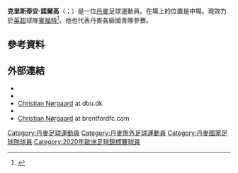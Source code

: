 {{noteTA
|G1=Football
|G2=uefa
|G3=FAcup
|T=zh-hans:克里斯蒂安·诺尔高;zh-hk:基斯甸·洛加特;zh-tw:克里斯蒂安·諾爾高
|1=zh-hans:克里斯蒂安;zh-hk:基斯甸;zh-tw:克里斯蒂安;
|2=zh-hans:诺尔高;zh-hk:洛加特;zh-tw:諾爾高;
}}

{{Infobox football biography
| name        = 克里斯蒂安·諾爾高<br>Christian Nørgaard
| image       = Christian Nørgaard 2 -HSV.jpg
| caption     = 
| fullname    = Christian Thers Nørgaard
| birth_date  = {{Birth date and age|1994|03|10|df=y}}
| birth_place = {{DEN}}[[哥本哈根|哥本哈根]]
| height      = 1.87m
| position    = [[中場|中場]]
| currentclub = [[布倫特福德足球俱樂部|賓福特]]
| clubnumber  = 6
| youthyears1 = 2008–2012 |youthclubs1 = [[林比足球俱乐部|寧比]]
| years1 = 2011      | clubs1 = [[寧比足球俱樂部|寧比]] | caps1 = 1 | goals1 = 0
| years2 = 2012–2013 | clubs2 = [[漢堡二隊|漢堡二隊]] | caps2 = 22  | goals2 = 2
| years3 = 2012      | clubs3 = [[漢堡體育俱樂部|漢堡]]    | caps3 = 0   | goals3 = 0
| years4 = 2013–2018 | clubs4 = [[邦比足球會|邦比]]      | caps4 = 116 | goals4 = 8
| years5 = 2018–2019 | clubs5 = [[佛羅倫薩足球俱樂部|費倫天拿]]     | caps5 = 6 | goals5 = 0
| years6 = 2019–     | clubs6 = [[布倫特福德足球俱樂部|賓福特]]    | caps6 = 59 | goals6 = 0
| nationalyears1 = 2009–2010
| nationalteam1  = 丹麥U16
| nationalcaps1  = 3
| nationalgoals1 = 0
| nationalyears2 = 2010–2011
| nationalteam2  = 丹麥U17
| nationalcaps2  = 22
| nationalgoals2 = 3
| nationalyears3 = 2011–2013
| nationalteam3  = 丹麥U19
| nationalcaps3  = 19
| nationalgoals3 = 1
| nationalyears4 = 2013
| nationalteam4  = 丹麥U20
| nationalcaps4  = 2
| nationalgoals4 = 1
| nationalyears5 = 2013–2017
| nationalteam5  = [[丹麥21歲以下國家足球隊|丹麥U21]]
| nationalcaps5  = 27
| nationalgoals5 = 1
| nationalyears6 = 2020–
| nationalteam6  = [[丹麥國家足球隊|丹麥]]
| nationalcaps6  = 8
| nationalgoals6 = 0
| club-update = 2021年5月29日
| ntupdate    = 2021年7月4日
}}

'''克里斯蒂安·諾爾高'''（{{lang-da|Christian Nørgaard}}；{{bd|1994年|3月10日}}）是一位[[丹麥|丹麥]]足球運動員。在場上的位置是中場。現效力於[[英超|英超]]球隊[[布伦特福德足球俱乐部|賓福特]]<ref>{{Cite web |url=http://int.soccerway.com/players/christian-noregaard/155064/ |title=存档副本 |accessdate=2015-06-01 |archive-date=2020-11-14 |archive-url=https://web.archive.org/web/20201114193620/https://int.soccerway.com/players/christian-noregaard/155064/ |dead-url=no }}</ref>。他也代表丹麥各級國青隊參賽。

==參考資料==
{{Reflist}}

==外部連結==
{{commons category}}
*{{Soccerbase|66877}}
*{{Soccerway}}
*[https://www.dbu.dk/landshold/landsholdsdatabasen/PlayerInfo/6776 Christian Nørgaard] {{Wayback|url=https://www.dbu.dk/landshold/landsholdsdatabasen/PlayerInfo/6776 |date=20210516142009 }} at dbu.dk
*{{UEFA player}}
*[https://www.brentfordfc.com/teams/first-team/midfielder/christian-norgaard/ Christian Nørgaard] {{Wayback|url=https://www.brentfordfc.com/teams/first-team/midfielder/christian-norgaard/ |date=20211219214503 }} at brentfordfc.com

{{賓福特球員名單}}
{{2020年欧洲足球锦标赛丹麦参赛名单}}

{{DEFAULTSORT: Nørgaard, Christian}}
[[Category:丹麥足球運動員|Category:丹麥足球運動員]]
[[Category:丹麥旅外足球運動員|Category:丹麥旅外足球運動員]]
[[Category:丹麥國家足球隊球員|Category:丹麥國家足球隊球員]]
[[Category:2020年歐洲足球錦標賽球員|Category:2020年歐洲足球錦標賽球員]]